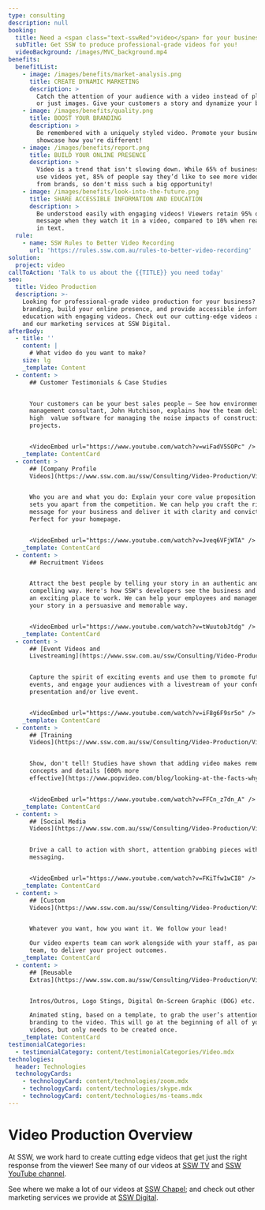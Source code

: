 ```yaml
---
type: consulting
description: null
booking:
  title: Need a <span class="text-sswRed">video</span> for your business?
  subTitle: Get SSW to produce professional-grade videos for you!
  videoBackground: /images/MVC_background.mp4
benefits:
  benefitList:
    - image: /images/benefits/market-analysis.png
      title: CREATE DYNAMIC MARKETING
      description: >
        Catch the attention of your audience with a video instead of plain text 
        or just images. Give your customers a story and dynamize your business.
    - image: /images/benefits/quality.png
      title: BOOST YOUR BRANDING
      description: >
        Be remembered with a uniquely styled video. Promote your business and 
        showcase how you're different!
    - image: /images/benefits/report.png
      title: BUILD YOUR ONLINE PRESENCE
      description: >
        Video is a trend that isn't slowing down. While 65% of business don't 
        use videos yet, 85% of people say they’d like to see more video content 
        from brands, so don't miss such a big opportunity!
    - image: /images/benefits/look-into-the-future.png
      title: SHARE ACCESSIBLE INFORMATION AND EDUCATION
      description: >
        Be understood easily with engaging videos! Viewers retain 95% of a 
        message when they watch it in a video, compared to 10% when reading  it
        in text.
  rule:
    - name: SSW Rules to Better Video Recording
      url: 'https://rules.ssw.com.au/rules-to-better-video-recording'
solution:
  project: video
callToAction: 'Talk to us about the {{TITLE}} you need today'
seo:
  title: Video Production
  description: >-
    Looking for professional-grade video production for your business? Boost your 
    branding, build your online presence, and provide accessible information and 
    education with engaging videos. Check out our cutting-edge videos at SSW TV 
    and our marketing services at SSW Digital.
afterBody:
  - title: ''
    content: |
      # What video do you want to make?
    size: lg
    _template: Content
  - content: >
      ## Customer Testimonials & Case Studies


      Your customers can be your best sales people – See how environmental 
      management consultant, John Hutchison, explains how the team delivered
      high  value software for managing the noise impacts of construction
      projects.


      <VideoEmbed url="https://www.youtube.com/watch?v=wiFadV5SOPc" />
    _template: ContentCard
  - content: >
      ## [Company Profile
      Videos](https://www.ssw.com.au/ssw/Consulting/Video-Production/Video-Production-Product-Services.aspx)


      Who you are and what you do: Explain your core value proposition and what 
      sets you apart from the competition. We can help you craft the right 
      message for your business and deliver it with clarity and conviction. 
      Perfect for your homepage.


      <VideoEmbed url="https://www.youtube.com/watch?v=Jveq6VFjWTA" />
    _template: ContentCard
  - content: >
      ## Recruitment Videos


      Attract the best people by telling your story in an authentic and 
      compelling way. Here's how SSW's developers see the business and why  it's
      an exciting place to work. We can help your employees and management  tell
      your story in a persuasive and memorable way.


      <VideoEmbed url="https://www.youtube.com/watch?v=tWuutobJtdg" />
    _template: ContentCard
  - content: >
      ## [Event Videos and
      Livestreaming](https://www.ssw.com.au/ssw/Consulting/Video-Production/Conference-Video-Recording.aspx)


      Capture the spirit of exciting events and use them to promote future 
      events, and engage your audiences with a livestream of your conference, 
      presentation and/or live event.


      <VideoEmbed url="https://www.youtube.com/watch?v=iF8g6F9sr5o" />
    _template: ContentCard
  - content: >
      ## [Training
      Videos](https://www.ssw.com.au/ssw/Consulting/Video-Production/Video-Production-Training.aspx)


      Show, don't tell! Studies have shown that adding video makes remembering 
      concepts and details [600% more
      effective](https://www.popvideo.com/blog/looking-at-the-facts-why-video-content-has-the-highest-retention-rate).


      <VideoEmbed url="https://www.youtube.com/watch?v=FFCn_z7dn_A" />
    _template: ContentCard
  - content: >
      ## [Social Media
      Videos](https://www.ssw.com.au/ssw/Consulting/Video-Production/Video-Production-Content-Marketing.aspx)


      Drive a call to action with short, attention grabbing pieces with clear 
      messaging.


      <VideoEmbed url="https://www.youtube.com/watch?v=FKiTfw1wCI8" />
    _template: ContentCard
  - content: >
      ## [Custom
      Videos](https://www.ssw.com.au/ssw/Consulting/Video-Production/Video-Production-Custom-Video.aspx)


      Whatever you want, how you want it. We follow your lead!

      Our video experts team can work alongside with your staff, as part of the 
      team, to deliver your project outcomes.
    _template: ContentCard
  - content: >
      ## [Reusable
      Extras](https://www.ssw.com.au/ssw/Consulting/Video-Production/Video-Production-Reusable-Extras.aspx)


      Intros/Outros, Logo Stings, Digital On-Screen Graphic (DOG) etc.

      Animated sting, based on a template, to grab the user’s attention and add 
      branding to the video. This will go at the beginning of all of your 
      videos, but only needs to be created once.
    _template: ContentCard
testimonialCategories:
  - testimonialCategory: content/testimonialCategories/Video.mdx
technologies:
  header: Technologies
  technologyCards:
    - technologyCard: content/technologies/zoom.mdx
    - technologyCard: content/technologies/skype.mdx
    - technologyCard: content/technologies/ms-teams.mdx
---
```


# Video Production Overview

At SSW, we work hard to create cutting edge videos that get just the right
response from the viewer! See many of our videos at [SSW TV](http://tv.ssw.com/)
and [SSW YouTube channel](https://www.youtube.com/c/sswtv).

See where we make a lot of our videos at [SSW Chapel](https://sswchapel.com.au/); and
check out other marketing services we provide at [SSW Digital](https://sswdigital.com.au/).
